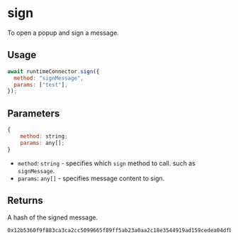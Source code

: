 # sign

To open a popup and sign a message.

## Usage
```js
await runtimeConnector.sign({
  method: "signMessage",
  params: ["test"],
});
```

## Parameters
```js
{
    method: string;
    params: any[];
}
```
- `method`: `string` - specifies which `sign` method to call. such as `signMessage`.
- `params`: `any[]` - specifies message content to sign.

## Returns
A hash of the signed message.
```
0x12b5360f9f883ca3ca2cc5099665f89ff5ab23a0aa2c18e3544919ad159cedea04dfb484bea0938482538bb609599519a355e4279c39bbfcacd6a03f09e301e91c
```